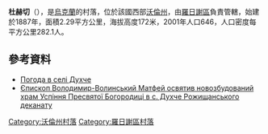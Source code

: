 {{coord|51|2|30|N|25|17|21|E|scale:30000|display=title}}

'''杜赫切'''（{{lang-uk|Духче}}），是[[烏克蘭|烏克蘭]]的村落，位於該國西部[[沃倫州|沃倫州]]，由[[羅日謝區|羅日謝區]]負責管轄，始建於1887年，面積2.29平方公里，海拔高度172米，2001年人口646，人口密度每平方公里282.1人。

==參考資料==
* [http://weather.in.ua/ua/volynskaja/7518 Погода в селі Духче] {{Wayback|url=http://weather.in.ua/ua/volynskaja/7518 |date=20170114081618 }}
* [http://www.cerkva.info/en/news/diocesan-news/5781-yepyskop-volodymyr-volynskyy-matfey-osvyatyv-novozbudovanyy-khram-uspinnya-presvyatoyi-bohorodytsi-v-s-dukhche-rozhyshchanskoho-dekanatu.html Єпископ Володимир-Волинський Матфей освятив новозбудований храм Успіння Пресвятої Богородиці в с. Духче Рожищанського деканату] {{Wayback|url=http://www.cerkva.info/en/news/diocesan-news/5781-yepyskop-volodymyr-volynskyy-matfey-osvyatyv-novozbudovanyy-khram-uspinnya-presvyatoyi-bohorodytsi-v-s-dukhche-rozhyshchanskoho-dekanatu.html |date=20161118080036 }}

[[Category:沃倫州村落|Category:沃倫州村落]]
[[Category:羅日謝區村落|Category:羅日謝區村落]]


{{Volyn-geo-stub}}